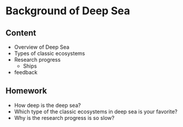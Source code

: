 # Background of Deep Sea
## Content
- Overview of Deep Sea
- Types of classic ecosystems
- Research progress
  - Ships
- feedback

## Homework
- How deep is the deep sea?
- Which type of the classic ecosystems in deep sea is your favorite?
- Why is the research progress is so slow?
